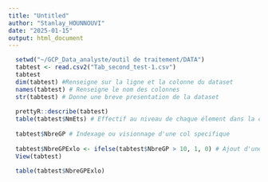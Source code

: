 ```yaml
---
title: "Untitled"
author: "Stanlay_HOUNNOUVI"
date: "2025-01-15"
output: html_document
---
```


```r
  setwd("~/GCP_Data_analyste/outil de traitement/DATA")
  tabtest <- read.csv2("Tab_second_test-1.csv")
  tabtest
  dim(tabtest) #Renseigne sur la ligne et la colonne du dataset
  names(tabtest) # Renseigne le nom des colonnes
  str(tabtest) # Donne une breve presentation de la dataset
  
  prettyR::describe(tabtest)
  table(tabtest$NmEts) # Effectif au niveau de chaque élement dans la col
  
  tabtest$NbreGP # Indexage ou visionnage d'une col specifique
  
  tabtest$NbreGPExlo <- ifelse(tabtest$NbreGP > 10, 1, 0) # Ajout d'une nouvelle colonne avec condition
  View(tabtest)
  
  table(tabtest$NbreGPExlo)
  
```